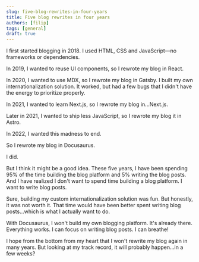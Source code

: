 ```yaml
---
slug: five-blog-rewrites-in-four-years
title: Five blog rewrites in four years
authors: [filip]
tags: [general]
draft: true
---
```


I first started blogging in 2018. I used HTML, CSS and JavaScript—no frameworks or dependencies.

In 2019, I wanted to reuse UI components, so I rewrote my blog in React.

In 2020, I wanted to use MDX, so I rewrote my blog in Gatsby. I built my own internationalization solution. It worked, but had a few bugs that I didn't have the energy to prioritize properly.

In 2021, I wanted to learn Next.js, so I rewrote my blog in...Next.js.

Later in 2021, I wanted to ship less JavaScript, so I rewrote my blog it in Astro.

In 2022, I wanted this madness to end.

So I rewrote my blog in Docusaurus.

I did.

But I think it might be a good idea. These five years, I have been spending 95% of the time building the blog platform and 5% writing the blog posts. And I have realized I don't want to spend time building a blog platform. I want to write blog posts.

Sure, building my custom internationalization solution was fun. But honestly, it was not worth it. That time would have been better spent writing blog posts...which is what I actually want to do.

With Docusaurus, I won't build my own blogging platform. It's already there. Everything works. I can focus on writing blog posts. I can breathe!

I hope from the bottom from my heart that I won't rewrite my blog again in many years. But looking at my track record, it will probably happen...in a few weeks?
